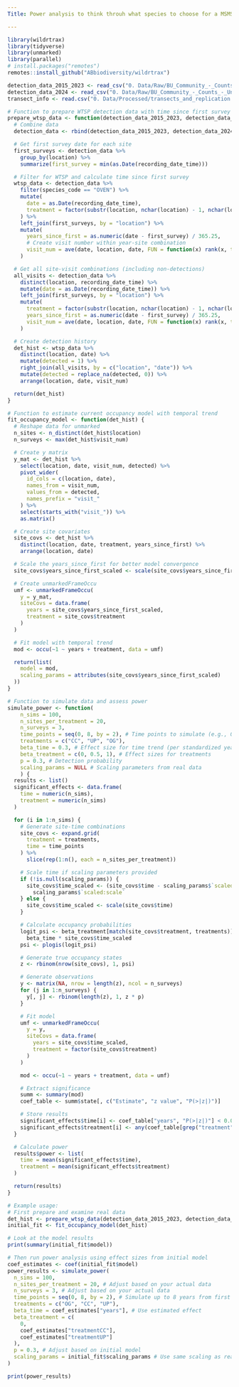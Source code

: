 ```yaml
---
Title: Power analysis to think throuh what species to choose for a MSMSOM

---
```


```R
library(wildrtrax)
library(tidyverse)
library(unmarked)
library(parallel)
# install.packages("remotes")
remotes::install_github("ABbiodiversity/wildrtrax")
```


```R
detection_data_2015_2023 <- read_csv("0. Data/Raw/BU_Community_-_Counts_-_Understory_Protection_-_2024_-_Dhami_main_report.csv")
detection_data_2024 <- read_csv("0. Data/Raw/BU_Community_-_Counts_-_Understory_Protection_-_2015_to_2023_-_Charchuk_&_Dhami_main_report.csv")
transect_info <- read.csv("0. Data/Processed/transects_and_replication.csv")
```


```R
# Function to prepare WTSP detection data with time since first survey
prepare_wtsp_data <- function(detection_data_2015_2023, detection_data_2024) {
  # Combine data
  detection_data <- rbind(detection_data_2015_2023, detection_data_2024)

  # Get first survey date for each site
  first_surveys <- detection_data %>%
    group_by(location) %>%
    summarize(first_survey = min(as.Date(recording_date_time)))

  # Filter for WTSP and calculate time since first survey
  wtsp_data <- detection_data %>%
    filter(species_code == "OVEN") %>%
    mutate(
      date = as.Date(recording_date_time),
      treatment = factor(substr(location, nchar(location) - 1, nchar(location)))
    ) %>%
    left_join(first_surveys, by = "location") %>%
    mutate(
      years_since_first = as.numeric(date - first_survey) / 365.25,
      # Create visit number within year-site combination
      visit_num = ave(date, location, date, FUN = function(x) rank(x, ties.method = "first"))
    )

  # Get all site-visit combinations (including non-detections)
  all_visits <- detection_data %>%
    distinct(location, recording_date_time) %>%
    mutate(date = as.Date(recording_date_time)) %>%
    left_join(first_surveys, by = "location") %>%
    mutate(
      treatment = factor(substr(location, nchar(location) - 1, nchar(location))),
      years_since_first = as.numeric(date - first_survey) / 365.25,
      visit_num = ave(date, location, date, FUN = function(x) rank(x, ties.method = "first"))
    )

  # Create detection history
  det_hist <- wtsp_data %>%
    distinct(location, date) %>%
    mutate(detected = 1) %>%
    right_join(all_visits, by = c("location", "date")) %>%
    mutate(detected = replace_na(detected, 0)) %>%
    arrange(location, date, visit_num)

  return(det_hist)
}

# Function to estimate current occupancy model with temporal trend
fit_occupancy_model <- function(det_hist) {
  # Reshape data for unmarked
  n_sites <- n_distinct(det_hist$location)
  n_surveys <- max(det_hist$visit_num)

  # Create y matrix
  y_mat <- det_hist %>%
    select(location, date, visit_num, detected) %>%
    pivot_wider(
      id_cols = c(location, date),
      names_from = visit_num,
      values_from = detected,
      names_prefix = "visit_"
    ) %>%
    select(starts_with("visit_")) %>%
    as.matrix()

  # Create site covariates
  site_covs <- det_hist %>%
    distinct(location, date, treatment, years_since_first) %>%
    arrange(location, date)

  # Scale the years_since_first for better model convergence
  site_covs$years_since_first_scaled <- scale(site_covs$years_since_first)

  # Create unmarkedFrameOccu
  umf <- unmarkedFrameOccu(
    y = y_mat,
    siteCovs = data.frame(
      years = site_covs$years_since_first_scaled,
      treatment = site_covs$treatment
    )
  )

  # Fit model with temporal trend
  mod <- occu(~1 ~ years + treatment, data = umf)

  return(list(
    model = mod,
    scaling_params = attributes(site_covs$years_since_first_scaled)
  ))
}

# Function to simulate data and assess power
simulate_power <- function(
    n_sims = 100,
    n_sites_per_treatment = 20,
    n_surveys = 3,
    time_points = seq(0, 8, by = 2), # Time points to simulate (e.g., 0, 2, 4, 6, 8 years)
    treatments = c("CC", "UP", "OG"),
    beta_time = 0.3, # Effect size for time trend (per standardized year)
    beta_treatment = c(0, 0.5, 1), # Effect sizes for treatments
    p = 0.3, # Detection probability
    scaling_params = NULL # Scaling parameters from real data
    ) {
  results <- list()
  significant_effects <- data.frame(
    time = numeric(n_sims),
    treatment = numeric(n_sims)
  )

  for (i in 1:n_sims) {
    # Generate site-time combinations
    site_covs <- expand.grid(
      treatment = treatments,
      time = time_points
    ) %>%
      slice(rep(1:n(), each = n_sites_per_treatment))

    # Scale time if scaling parameters provided
    if (!is.null(scaling_params)) {
      site_covs$time_scaled <- (site_covs$time - scaling_params$`scaled:center`) /
        scaling_params$`scaled:scale`
    } else {
      site_covs$time_scaled <- scale(site_covs$time)
    }

    # Calculate occupancy probabilities
    logit_psi <- beta_treatment[match(site_covs$treatment, treatments)] +
      beta_time * site_covs$time_scaled
    psi <- plogis(logit_psi)

    # Generate true occupancy states
    z <- rbinom(nrow(site_covs), 1, psi)

    # Generate observations
    y <- matrix(NA, nrow = length(z), ncol = n_surveys)
    for (j in 1:n_surveys) {
      y[, j] <- rbinom(length(z), 1, z * p)
    }

    # Fit model
    umf <- unmarkedFrameOccu(
      y = y,
      siteCovs = data.frame(
        years = site_covs$time_scaled,
        treatment = factor(site_covs$treatment)
      )
    )

    mod <- occu(~1 ~ years + treatment, data = umf)

    # Extract significance
    summ <- summary(mod)
    coef_table <- summ$state[, c("Estimate", "z value", "P(>|z|)")]

    # Store results
    significant_effects$time[i] <- coef_table["years", "P(>|z|)"] < 0.05
    significant_effects$treatment[i] <- any(coef_table[grep("treatment", rownames(coef_table)), "P(>|z|)"] < 0.05)
  }

  # Calculate power
  results$power <- list(
    time = mean(significant_effects$time),
    treatment = mean(significant_effects$treatment)
  )

  return(results)
}

# Example usage:
# First prepare and examine real data
det_hist <- prepare_wtsp_data(detection_data_2015_2023, detection_data_2024)
initial_fit <- fit_occupancy_model(det_hist)

# Look at the model results
print(summary(initial_fit$model))

# Then run power analysis using effect sizes from initial model
coef_estimates <- coef(initial_fit$model)
power_results <- simulate_power(
  n_sims = 100,
  n_sites_per_treatment = 20, # Adjust based on your actual data
  n_surveys = 3, # Adjust based on your actual data
  time_points = seq(0, 8, by = 2), # Simulate up to 8 years from first survey
  treatments = c("OG", "CC", "UP"),
  beta_time = coef_estimates["years"], # Use estimated effect
  beta_treatment = c(
    0,
    coef_estimates["treatmentCC"],
    coef_estimates["treatmentUP"]
  ),
  p = 0.3, # Adjust based on initial model
  scaling_params = initial_fit$scaling_params # Use same scaling as real data
)

print(power_results)
```